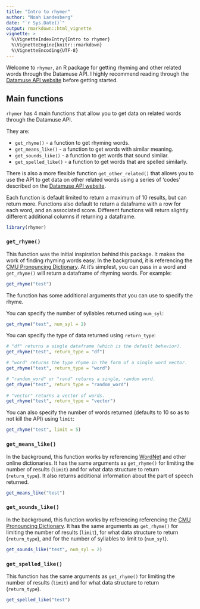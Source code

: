 ```yaml
---
title: "Intro to rhymer"
author: "Noah Landesberg"
date: "`r Sys.Date()`"
output: rmarkdown::html_vignette
vignette: >
  %\VignetteIndexEntry{Intro to rhymer}
  %\VignetteEngine{knitr::rmarkdown}
  %\VignetteEncoding{UTF-8}
---
```


Welcome to `rhymer`, an R package for getting rhyming and other related words through the Datamuse API. I highly recommend reading through the [Datamuse API website](http://www.datamuse.com/api/) before getting started.

## Main functions
`rhymer` has 4 main functions that allow you to get data on related words through the Datamuse API.    
  
They are: 

  - `get_rhyme()` - a function to get rhyming words.  
  - `get_means_like()` - a function to get words with similar meaning.  
  - `get_sounds_like()` - a function to get words that sound similar.  
  - `get_spelled_like()` - a function to get words that are spelled similarly.  

There is also a more flexible function `get_other_related()` that allows you to use the API to get data on other related words using a series of 'codes' described on the [Datamuse API website](http://www.datamuse.com/api/).  

Each function is default limited to return a maximum of 10 results, but can return more. Functions also default to return a dataframe with a row for each word, and an associated score. Different functions will return slightly different additional columns if returning a dataframe.

```r
library(rhymer)
```

### `get_rhyme()`

This function was the initial inspiration behind this package. It makes the work of finding rhyming words easy. In the background, it is referencing the [CMU Pronouncing Dictionary](http://www.speech.cs.cmu.edu/cgi-bin/cmudict). At it's simplest, you can pass in a word and `get_rhyme()` will return a dataframe of rhyming words. For example:

```r
get_rhyme("test")
```

The function has some additional arguments that you can use to specify the rhyme. 

You can specify the number of syllables returned using `num_syl`:
```r
get_rhyme("test", num_syl = 2)
```

You can specify the type of data returned using `return_type`:
```r
# "df" returns a single dataframe (which is the default behavior).
get_rhyme("test", return_type = "df")

# "word" returns the type rhyme in the form of a single word vector.
get_rhyme("test", return_type = "word")

# "random_word" or "rand" returns a single, random word.
get_rhyme("test", return_type = "random_word")
 
# "vector" returns a vector of words.
get_rhyme("test", return_type = "vector")
```

You can also specify the number of words returned (defaults to 10 so as to not kill the API) using `limit`:
```r
get_rhyme("test", limit = 5)
```

### `get_means_like()`

In the background, this function works by referencing [WordNet](http://wordnet.princeton.edu) and other online dictionaries. It has the same arguments as `get_rhyme()` for limiting the number of results (`limit`) and for what data structure to return (`return_type`). It also returns additional information about the part of speech returned.

```r
get_means_like("test")
```

### `get_sounds_like()`

In the background, this function works by referencing referencing the [CMU Pronouncing Dictionary](http://www.speech.cs.cmu.edu/cgi-bin/cmudict). It has the same arguments as `get_rhyme()` for limiting the number of results (`limit`), for what data structure to return (`return_type`), and for the number of syllables to limit to (`num_syl`).

```r
get_sounds_like("test", num_syl = 2)
```

### `get_spelled_like()`

This function has the same arguments as `get_rhyme()` for limiting the number of results (`limit`) and for what data structure to return (`return_type`). 
```r
get_spelled_like("test")
```



